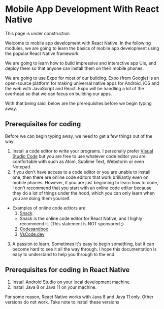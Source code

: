 
# Mobile App Development With React Native

<Callout type="info">This page is under construction</Callout>

Welcome to mobile app development with React Native. In the following modules, we are going to learn the basics of mobile app development using the popular React Native framework.

We are going to learn how to build impressive and interactive app UIs, and deploy them so that anyone can install them on their mobile phones.

We are going to use Expo for most of our building. Expo (from Google) is an open-source platform for making universal native apps for Android, iOS and the web with JavaScript and React. Expo will be handling a lot of the overhead so that we can focus on building our apps.

With that being said, below are the prerequisites before we begin typing away.

## Prerequisites for coding

Before we can begin typing away, we need to get a few things out of the way:

1. Install a code editor to write your programs. I personally prefer [Visual Studio Code](https://code.visualstudio.com) but you are free to use whatever code editor you are comfortable with such as Atom, Sublime Text, Webstorm or even Notepad.
2. If you don't have access to a code editor or you are unable to install one, then there are online code editors that work brilliantly even on mobile phones. However, if you are just beginning to learn how to code, I don't recommend that you start with an online code editor because they do a lot of things under the hood, which you can only learn when you are doing them yourself.

- Examples of online code editors are:
  1. [Snack](https://snack.expo.dev)
    - Snack is the online code editor for React Native, and I highly recommend it. (This statement is NOT sponsored ;)
  2. [Codesandbox](https://codesandbox.io)
  5. [VsCode.dev](https://vscode.dev)

3. A passion to learn. Sometimes it's easy to begin something, but it can become hard to see it all the way through. I hope this documentation is easy to understand to help you through to the end.

## Prerequisites for coding in React Native
1. Install Android Studio on your local development machine.
2. Install Java 8 or Java 11 on your machine.

<Callout type="info">For some reason, React Native works with Java 8 and Java 11 only. Other versions do not work. Take note to install these versions</Callout>

